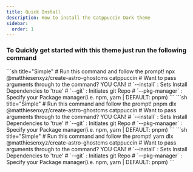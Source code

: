 ```yaml
---
title: Quick Install
description: How to install the Catppuccin Dark theme
sidebar:
  order: 1
---
```


<LinkCard
  title="Demo"
  href="https://catppuccindark-demo.astro-ghostcms.xyz/"
  description="Live Demo of Catppuccin Theme"
/>

### To Quickly get started with this theme just run the following command

<Tabs>
  <TabItem label="npm">
    ```sh title="Simple"
    # Run this command and follow the prompt!
    npx @matthiesenxyz/create-astro-ghostcms catppuccin 
    # Want to pass arguments through to the command?  YOU CAN!
    #  `--install`     : Sets Install Dependencies to 'true'
    #  `--git`         : Initiates git Repo
    #  `--pkg-manager` : Specify your Package manager(i.e. npm, yarn | DEFAULT: pnpm)
    ```
  </TabItem>
  <TabItem label="pnpm">
    ```sh title="Simple"
    # Run this command and follow the prompt!
    pnpm dlx @matthiesenxyz/create-astro-ghostcms catppuccin 
    # Want to pass arguments through to the command?  YOU CAN!
    #  `--install`     : Sets Install Dependencies to 'true'
    #  `--git`         : Initiates git Repo
    #  `--pkg-manager` : Specify your Package manager(i.e. npm, yarn | DEFAULT: pnpm)
    ```
  </TabItem>
  <TabItem label="yarn">
    ```sh title="Simple"
    # Run this command and follow the prompt!
    yarn dlx @matthiesenxyz/create-astro-ghostcms catppuccin 
    # Want to pass arguments through to the command?  YOU CAN!
    #  `--install`     : Sets Install Dependencies to 'true'
    #  `--git`         : Initiates git Repo
    #  `--pkg-manager` : Specify your Package manager(i.e. npm, yarn | DEFAULT: pnpm)
    ```
  </TabItem>
</Tabs>
